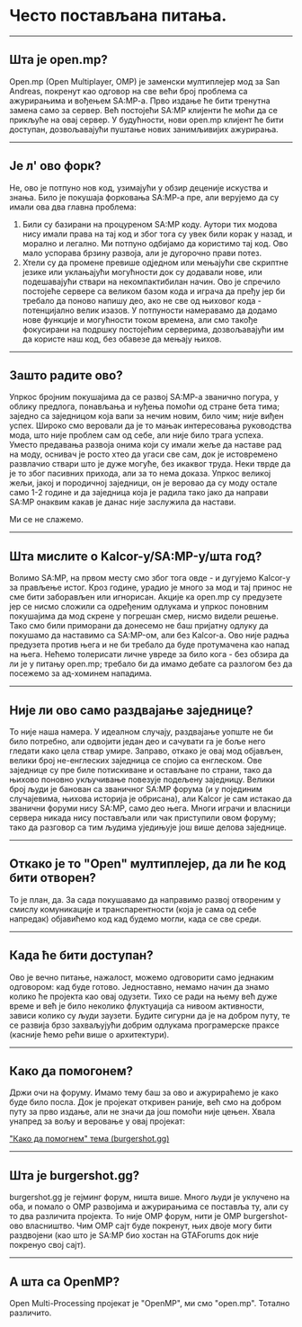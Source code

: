 # Често постављана питања.

<hr />

## Шта је open.mp?

Open.mp (Open Multiplayer, OMP) је заменски мултиплејер мод за San Andreas, покренут као одговор на све већи број проблема са ажурирањима и вођењем SA:MP-a. Прво издање ће бити тренутна замена само за сервер. Већ постојећи SA:MP клијенти ће моћи да се прикљуће на овај сервер. У будућности, нови open.mp клијент ће бити доступан, дозвољавајући пуштање нових занимљивијих ажурирања.

<hr />

## Је л' ово форк?

Не, ово је потпуно нов код, узимајући у обзир деценије искуства и знања. Било је покушаја форковања SA:MP-a пре, али верујемо да су имали ова два главна проблема:

1. Били су базирани на процуреном SA:MP коду. Аутори тих модова нису имали права на тај код и због тога су увек били корак у назад, и морално и легално. Ми потпуно одбијамо да користимо тај код. Ово мало успорава брзину развоја, али је дугорочно прави потез.
2. Хтели су да промене превише одједном или мењајући све скриптне језике или уклањајући могућности док су додавали нове, или подешавајући ствари на некомпактибилан начин. Ово је спречило постојеће сервере са великом базом кода и играча да пређу јер би требало да поново напишу део, ако не све од њиховог кода - потенцијално велик изазов. У потпуности намеравамо да додамо нове функције и могућности током времена, али смо такође фокусирани на подршку постојећим серверима, дозвољавајући им да користе наш код, без обавезе да мењају њихов.

<hr />

## Зашто радите ово?

Упркос бројним покушајима да се развој SA:MP-a званично погура, у облику предлога, понављања и нуђења помоћи од стране бета тима; заједно са заједницом која вапи за нечим новим, било чим; није виђен успех. Широко смо веровали да је то мањак интересовања руководства мода, што није проблем сам од себе, али није било трага успеха. Уместо предавања развоја онима који су имали жеље да наставе рад на моду, оснивач је росто хтео да угаси све сам, док је истовремено развлачио ствари што је дуже могуће, без икаквог труда. Неки тврде да је то због пасивних прихода, али за то нема доказа. Упркос великој жељи, јакој и породичној заједници, он је веровао да су моду остале само 1-2 године и да заједница која је радила тако јако да направи SA:MP онаквим какав је данас није заслужила да настави.

Ми се не слажемо.

<hr />

## Шта мислите о Kalcor-у/SA:MP-у/шта год?

Волимо SA:MP, на првом месту смо због тога овде - и дугујемо Kalcor-у за прављење истог. Кроз године, урадио је много за мод и тај принос не сме бити заборављен или игнорисан. Акције ка open.mp су предузете јер се нисмо сложили са одређеним одлукама и упркос поновним покушајима да мод скрене у погрешан смер, нисмо видели решење. Тако смо били приморани да донесемо не баш пријатну одлуку да покушамо да наставимо са SA:MP-ом, али без Kalcor-а. Ово није радња предузета против њега и не би требало да буде протумачена као напад на њега. Нећемо толерисати личне увреде за било кога - без обзира да ли је у питању open.mp; требало би да имамо дебате са разлогом без да посежемо за ад-хоминем нападима.

<hr />

## Није ли ово само раздвајање заједнице?

То није наша намера. У идеалном случају, раздвајање уопште не би било потребно, али одвојити један део и сачувати га је боље него гледати како цела ствар умире. Заправо, откако је овај мод објављен, велики број не-енглеских заједница се спојио са енглеском. Ове заједнице су пре биле потискиване и остављане по страни, тако да њихово поновно укључивање повезује подељену заједницу. Велики број људи је банован са званичног SA:MP форума (и у појединим случајевима, њихова историја је обрисана), али Kalcor је сам истакао да званични форуми нису SA:MP, само део њега. Многи играчи и власници сервера никада нису постављали или чак приступили овом форуму; тако да разговор са тим људима уједињује још више делова заједнице.

<hr />

## Откако је то "Open" мултиплејер, да ли ће код бити отворен?

То је план, да. За сада покушавамо да направимо развој отвореним у смислу комуникације и транспарентности (која је сама од себе напредак) објавићемо код кад будемо могли, када се све среди.

<hr />

## Када ће бити доступан?

Ово је вечно питање, нажалост, можемо одговорити само једнаким одговором: кад буде готово. Једноставно, немамо начин да знамо колико ће пројекта као овај одузети. Тихо се ради на њему већ дуже време и већ је било неколико флуктуација са нивоом активности, зависи колико су људи заузети. Будите сигурни да је на добром путу, те се развија брзо захваљујући добрим одлукама програмерске праксе (касније ћемо рећи више о архитектури).

<hr />

## Како да помогонем?

Држи очи на форуму. Имамо тему баш за ово и ажурираћемо је како буде било посла. Док је пројекат откривен раније, већ смо на добром путу за прво издање, али не значи да још помоћи није цењен. Хвала унапред за вољу и веровање у овај пројекат:

["Како да помогнем" тема (burgershot.gg)](https://www.burgershot.gg/showthread.php?tid=99)

<hr />

## Шта је burgershot.gg?

burgershot.gg је гејминг форум, ништа више. Много људи је уклучено на оба, и помало о OMP развојима и ажурирањима се поставља ту, али су то два различита пројекта. То није OMP форум, нити је OMP burgershot-ово власништво. Чим OMP сајт буде покренут, њих двоје могу бити раздвојени (као што је SA:MP био хостан на GTAForums док није покренуо свој сајт).

<hr />

## А шта са OpenMP?

Open Multi-Processing пројекат је "OpenMP", ми смо "open.mp". Тотално различито.

